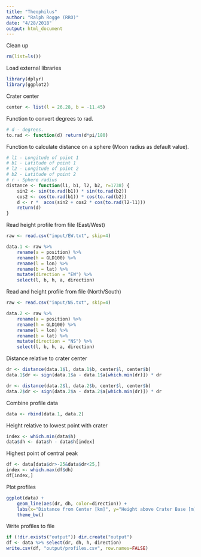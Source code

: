 ```yaml
---
title: "Theophilus"
author: "Ralph Rogge (RRO)"
date: "4/28/2018"
output: html_document
---
```


Clean up
```r
rm(list=ls())
```

Load external libraries
```r
library(dplyr)
library(ggplot2)
```

Crater center
```r
center <- list(l = 26.28, b = -11.45)
```

Function to convert degrees to rad.
```r
# d - degrees.
to.rad <- function(d) return(d*pi/180)
```

Function to calculate distance on a sphere (Moon radius as default value).
```r
# l1 - Longitude of point 1
# b1 - Latitude of point 1
# l2 - Longitude of point 2
# b2 - Latitude of point 2
# r - Sphere radius
distance <- function(l1, b1, l2, b2, r=1738) {
    sin2 <- sin(to.rad(b1)) * sin(to.rad(b2))
    cos2 <- cos(to.rad(b1)) * cos(to.rad(b2))
    d <- r *  acos(sin2 + cos2 * cos(to.rad(l2-l1)))
    return(d)
}
```

Read height profile from file (East/West)
```r
raw <- read.csv("input/EW.txt", skip=4)

data.1 <- raw %>%
    rename(a = position) %>%
    rename(h = GLD100) %>%
    rename(l = lon) %>%
    rename(b = lat) %>%
    mutate(direction = "EW") %>%
    select(l, b, h, a, direction)
```

Read and height profile from file (North/South)
```r
raw <- read.csv("input/NS.txt", skip=4)

data.2 <- raw %>%
    rename(a = position) %>%
    rename(h = GLD100) %>%
    rename(l = lon) %>%
    rename(b = lat) %>%
    mutate(direction = "NS") %>%
    select(l, b, h, a, direction)
```

Distance relative to crater center
```r
dr <- distance(data.1$l, data.1$b, center$l, center$b)
data.1$dr <- sign(data.1$a - data.1$a[which.min(dr)]) * dr

dr <- distance(data.2$l, data.2$b, center$l, center$b)
data.2$dr <- sign(data.2$a - data.2$a[which.min(dr)]) * dr
```

Combine profile data
```r
data <- rbind(data.1, data.2)
```

Height relative to lowest point with crater
```r
index <- which.min(data$h)
data$dh <- data$h - data$h[index]
```

Highest point of central peak
```r
df <- data[data$dr>-25&data$dr<25,]
index <- which.max(df$dh)
df[index,]
```

Plot profiles
```r
ggplot(data) +
    geom_line(aes(dr, dh, color=direction)) +
    labs(x="Distance from Center [km]", y="Height above Crater Base [m]", title="Height Profile") +
    theme_bw()
```

Write profiles to file
```r
if (!dir.exists("output")) dir.create("output")
df <- data %>% select(dr, dh, h, direction)
write.csv(df, "output/profiles.csv", row.names=FALSE)
```


